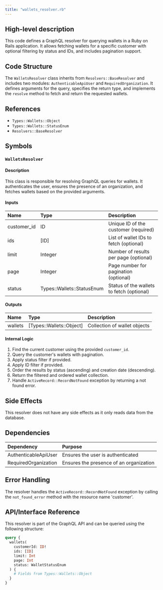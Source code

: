 ```yaml
---
title: "wallets_resolver.rb"
---
```


## High-level description
This code defines a GraphQL resolver for querying wallets in a Ruby on Rails application. It allows fetching wallets for a specific customer with optional filtering by status and IDs, and includes pagination support.

## Code Structure
The `WalletsResolver` class inherits from `Resolvers::BaseResolver` and includes two modules: `AuthenticableApiUser` and `RequiredOrganization`. It defines arguments for the query, specifies the return type, and implements the `resolve` method to fetch and return the requested wallets.

## References
- `Types::Wallets::Object`
- `Types::Wallets::StatusEnum`
- `Resolvers::BaseResolver`

## Symbols

### `WalletsResolver`
#### Description
This class is responsible for resolving GraphQL queries for wallets. It authenticates the user, ensures the presence of an organization, and fetches wallets based on the provided arguments.

#### Inputs
| Name | Type | Description |
|:-----|:-----|:------------|
| customer_id | ID | Unique ID of the customer (required) |
| ids | [ID] | List of wallet IDs to fetch (optional) |
| limit | Integer | Number of results per page (optional) |
| page | Integer | Page number for pagination (optional) |
| status | Types::Wallets::StatusEnum | Status of the wallets to fetch (optional) |

#### Outputs
| Name | Type | Description |
|:-----|:-----|:------------|
| wallets | [Types::Wallets::Object] | Collection of wallet objects |

#### Internal Logic
1. Find the current customer using the provided `customer_id`.
2. Query the customer's wallets with pagination.
3. Apply status filter if provided.
4. Apply ID filter if provided.
5. Order the results by status (ascending) and creation date (descending).
6. Return the filtered and ordered wallet collection.
7. Handle `ActiveRecord::RecordNotFound` exception by returning a not found error.

## Side Effects
This resolver does not have any side effects as it only reads data from the database.

## Dependencies
| Dependency | Purpose |
|:-----------|:--------|
| AuthenticableApiUser | Ensures the user is authenticated |
| RequiredOrganization | Ensures the presence of an organization |

## Error Handling
The resolver handles the `ActiveRecord::RecordNotFound` exception by calling the `not_found_error` method with the resource name 'customer'.

## API/Interface Reference
This resolver is part of the GraphQL API and can be queried using the following structure:
```graphql
query {
  wallets(
    customerId: ID!
    ids: [ID]
    limit: Int
    page: Int
    status: WalletStatusEnum
  ) {
    # Fields from Types::Wallets::Object
  }
}
```
